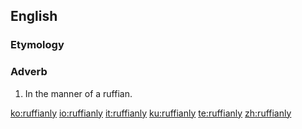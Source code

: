 ==English==

===Etymology===
{{suffix|ruffian|ly|lang=en}}

===Adverb===
{{en-adv}}

# In the manner of a ruffian.

[[ko:ruffianly]]
[[io:ruffianly]]
[[it:ruffianly]]
[[ku:ruffianly]]
[[te:ruffianly]]
[[zh:ruffianly]]
